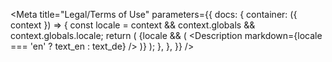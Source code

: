 

<Meta
  title="Legal/Terms of Use"
  parameters={{
    docs: {
      container: ({ context }) => {
        const locale = context && context.globals && context.globals.locale;
        return (
          <DocsContainer context={context}>
            {locale && (
              <Description markdown={locale === 'en' ? text_en : text_de} />
            )}
          </DocsContainer>
        );
      },
    },
  }}
/>
